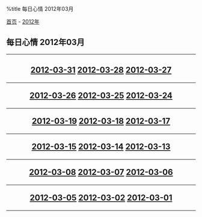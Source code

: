 %title 每日心情 2012年03月

[[../../../index|首页]] - [[../index|2012年]]
==每日心情 2012年03月==
----
<center>
<h2>
[[2012-03-31|2012-03-31]]
[[2012-03-28|2012-03-28]]
[[2012-03-27|2012-03-27]]
----
[[2012-03-26|2012-03-26]]
[[2012-03-25|2012-03-25]]
[[2012-03-24|2012-03-24]]
----
[[2012-03-19|2012-03-19]]
[[2012-03-18|2012-03-18]]
[[2012-03-17|2012-03-17]]
----
[[2012-03-15|2012-03-15]]
[[2012-03-14|2012-03-14]]
[[2012-03-13|2012-03-13]]
----
[[2012-03-08|2012-03-08]]
[[2012-03-07|2012-03-07]]
[[2012-03-06|2012-03-06]]
----
[[2012-03-05|2012-03-05]]
[[2012-03-02|2012-03-02]]
[[2012-03-01|2012-03-01]]
</h2>
</center>
----
